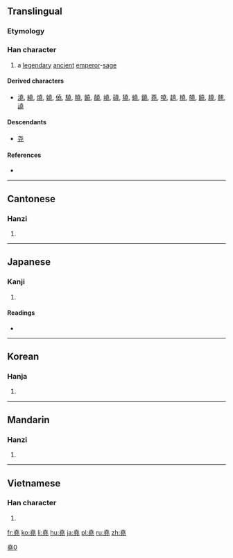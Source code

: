 {{also|尧}}
==Translingual==
{{Hani-forms|[[尧]]|堯}}

===Etymology===
{{Han compound|垚|兀|ls=ic}}

===Han character===
{{Han char|rn=32|rad=土|as=09|sn=12|four=4021<sub>1</sub>|canj=土土土山 (GGGU)|ids=⿱[[垚]][[兀]]}}

# a [[legendary]] [[ancient]] [[emperor]]-[[sage]]

====Derived characters====
* [[澆]], [[繞]], [[燒]], [[嬈]], [[僥]], [[驍]], [[曉]], [[饒]], [[顤]], [[嶢]], [[磽]], [[獟]], [[蟯]], [[鐃]], [[蕘]], [[嘵]], [[趬]], [[橈]], [[皢]], [[饒]], [[膮]], [[翹]], [[譊]]

====Descendants====
* [[尧]]

====References====
* {{Han ref|kx=0234.010|dkj=05272|dj=0471.100|hdz=10459.140|uh=582F|ud=22575|bh=B3F3|bd=46067}}

----

==Cantonese==

===Hanzi===
{{yue-hanzi|jyut=[[jiu4]]|y=yiu4|sim=尧}}

# {{defn|lang=yue|sort=土09}}

----

==Japanese==

===Kanji===
{{ja-kanji|grade=|rs=土09}}

# {{defn|lang=ja|sort=土09}}

====Readings====
* {{ja-readings|on=[[ぎょう]] (gyō)|kun=[[たかい]] (takai)}}

----

==Korean==

===Hanja===
{{ko-hanja|hangeul=요|rv=yo|mr=yo}}

# {{defn|lang=ko|sort=土09}}

----

==Mandarin==

===Hanzi===
{{cmn-hanzi|sim=尧|pin=[[yáo]] ([[yao2]])|wg=yao<sup>2</sup>}}

# {{defn|lang=cmn|sort=土09}}

----

==Vietnamese==

===Han character===
{{vi-hantu|[[nghiêu]], [[nghẻo]], [[nghễu]], [[nhao]], [[nhiều]]|rs=土09}}

# {{defn|lang=vi|sort=土09}}

[[Category:CJKV characters simplified differently in Japan and China|堯0]]

[[fr:堯]]
[[ko:堯]]
[[li:堯]]
[[hu:堯]]
[[ja:堯]]
[[pl:堯]]
[[ru:堯]]
[[zh:堯]]